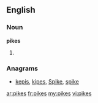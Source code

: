 ==English==

===Noun===
'''pikes'''

# {{plural of|[[pike]]}}

===Anagrams===
* [[kepis#English|kepis]], [[kipes#English|kipes]], [[Spike#English|Spike]], [[spike#English|spike]]

[[ar:pikes]]
[[fr:pikes]]
[[my:pikes]]
[[vi:pikes]]